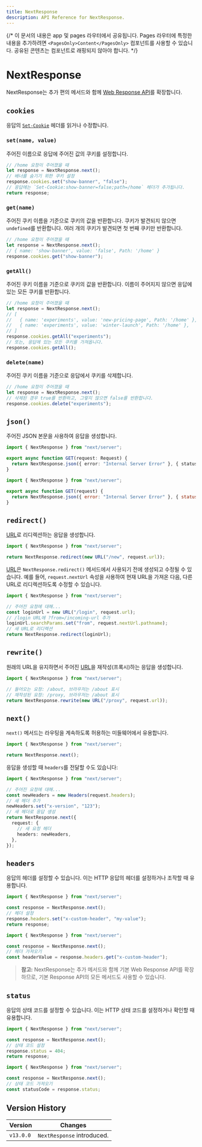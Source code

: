 ```yaml
---
title: NextResponse
description: API Reference for NextResponse.
---
```


{/* 이 문서의 내용은 app 및 pages 라우터에서 공유됩니다. Pages 라우터에 특정한 내용을 추가하려면 `<PagesOnly>Content</PagesOnly>` 컴포넌트를 사용할 수 있습니다. 공유된 콘텐츠는 컴포넌트로 래핑되지 않아야 합니다. */}

# NextResponse

NextResponse는 추가 편의 메서드와 함께 [Web Response API](https://developer.mozilla.org/docs/Web/API/Response)를 확장합니다.

## `cookies`

응답의 [`Set-Cookie`](https://developer.mozilla.org/docs/Web/HTTP/Headers/Set-Cookie) 헤더를 읽거나 수정합니다.

### `set(name, value)`

주어진 이름으로 응답에 주어진 값의 쿠키를 설정합니다.

```ts
// /home 요청이 주어졌을 때
let response = NextResponse.next();
// 배너를 숨기기 위한 쿠키 설정
response.cookies.set("show-banner", "false");
// 응답에는 `Set-Cookie:show-banner=false;path=/home` 헤더가 추가됩니다.
return response;
```

### `get(name)`

주어진 쿠키 이름을 기준으로 쿠키의 값을 반환합니다. 쿠키가 발견되지 않으면 `undefined`를 반환합니다. 여러 개의 쿠키가 발견되면 첫 번째 쿠키만 반환합니다.

```ts
// /home 요청이 주어졌을 때
let response = NextResponse.next();
// { name: 'show-banner', value: 'false', Path: '/home' }
response.cookies.get("show-banner");
```

### `getAll()`

주어진 쿠키 이름을 기준으로 쿠키의 값을 반환합니다. 이름이 주어지지 않으면 응답에 있는 모든 쿠키를 반환합니다.

```ts
// /home 요청이 주어졌을 때
let response = NextResponse.next();
// [
//   { name: 'experiments', value: 'new-pricing-page', Path: '/home' },
//   { name: 'experiments', value: 'winter-launch', Path: '/home' },
// ]
response.cookies.getAll("experiments");
// 또는, 응답에 있는 모든 쿠키를 가져옵니다.
response.cookies.getAll();
```

### `delete(name)`

주어진 쿠키 이름을 기준으로 응답에서 쿠키를 삭제합니다.

```ts
// /home 요청이 주어졌을 때
let response = NextResponse.next();
// 삭제된 경우 true를 반환하고, 그렇지 않으면 false를 반환합니다.
response.cookies.delete("experiments");
```

## `json()`

주어진 JSON 본문을 사용하여 응답을 생성합니다.

```ts filename="app/api/route.ts" switcher
import { NextResponse } from "next/server";

export async function GET(request: Request) {
  return NextResponse.json({ error: "Internal Server Error" }, { status: 500 });
}
```

```js filename="app/api/route.js" switcher
import { NextResponse } from "next/server";

export async function GET(request) {
  return NextResponse.json({ error: "Internal Server Error" }, { status: 500 });
}
```

## `redirect()`

[URL](https://developer.mozilla.org/docs/Web/API/URL)로 리디렉션하는 응답을 생성합니다.

```ts
import { NextResponse } from "next/server";

return NextResponse.redirect(new URL("/new", request.url));
```

[URL](https://developer.mozilla.org/docs/Web/API/URL)은 `NextResponse.redirect()` 메서드에서 사용되기 전에 생성되고 수정될 수 있습니다. 예를 들어, `request.nextUrl` 속성을 사용하여 현재 URL을 가져온 다음, 다른 URL로 리디렉션하도록 수정할 수 있습니다.

```ts
import { NextResponse } from "next/server";

// 주어진 요청에 대해...
const loginUrl = new URL("/login", request.url);
// /login URL에 ?from=/incoming-url 추가
loginUrl.searchParams.set("from", request.nextUrl.pathname);
// 새 URL로 리디렉션
return NextResponse.redirect(loginUrl);
```

## `rewrite()`

원래의 URL을 유지하면서 주어진 [URL](https://developer.mozilla.org/docs/Web/API/URL)을 재작성(프록시)하는 응답을 생성합니다.

```ts
import { NextResponse } from "next/server";

// 들어오는 요청: /about, 브라우저는 /about 표시
// 재작성된 요청: /proxy, 브라우저는 /about 표시
return NextResponse.rewrite(new URL("/proxy", request.url));
```

## `next()`

`next()` 메서드는 라우팅을 계속하도록 허용하는 미들웨어에서 유용합니다.

```ts
import { NextResponse } from "next/server";

return NextResponse.next();
```

응답을 생성할 때 `headers`를 전달할 수도 있습니다:

```ts
import { NextResponse } from "next/server";

// 주어진 요청에 대해...
const newHeaders = new Headers(request.headers);
// 새 헤더 추가
newHeaders.set("x-version", "123");
// 새 헤더로 응답 생성
return NextResponse.next({
  request: {
    // 새 요청 헤더
    headers: newHeaders,
  },
});
```

## `headers`

응답의 헤더를 설정할 수 있습니다. 이는 HTTP 응답의 헤더를 설정하거나 조작할 때 유용합니다.

```ts
import { NextResponse } from "next/server";

const response = NextResponse.next();
// 헤더 설정
response.headers.set("x-custom-header", "my-value");
return response;
```

```ts
import { NextResponse } from "next/server";

const response = NextResponse.next();
// 헤더 가져오기
const headerValue = response.headers.get("x-custom-header");
```

> **참고:** NextResponse는 추가 메서드와 함께 기본 Web Response API를 확장하므로, 기본 Response API의 모든 메서드도 사용할 수 있습니다.

## `status`

응답의 상태 코드를 설정할 수 있습니다. 이는 HTTP 상태 코드를 설정하거나 확인할 때 유용합니다.

```ts
import { NextResponse } from "next/server";

const response = NextResponse.next();
// 상태 코드 설정
response.status = 404;
return response;
```

```ts
import { NextResponse } from "next/server";

const response = NextResponse.next();
// 상태 코드 가져오기
const statusCode = response.status;
```

## Version History

| Version   | Changes                    |
| --------- | -------------------------- |
| `v13.0.0` | `NextResponse` introduced. |
